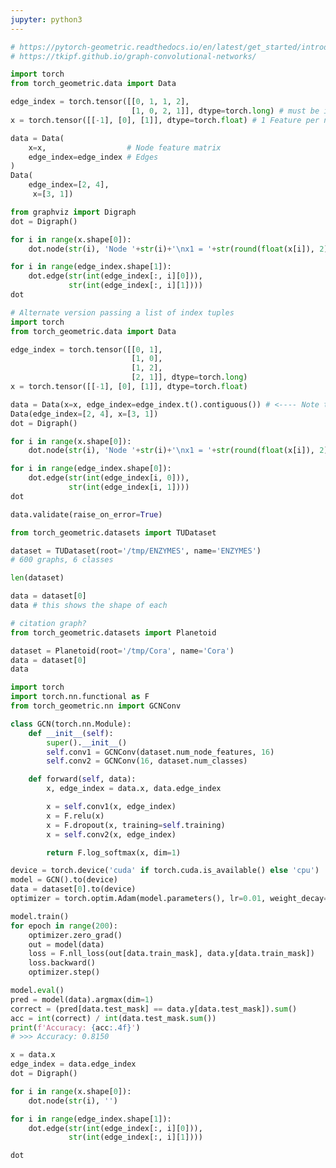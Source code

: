 ```yaml
---
jupyter: python3
---
```


```python
# https://pytorch-geometric.readthedocs.io/en/latest/get_started/introduction.html
# https://tkipf.github.io/graph-convolutional-networks/
```

```python
import torch
from torch_geometric.data import Data

edge_index = torch.tensor([[0, 1, 1, 2],
                           [1, 0, 2, 1]], dtype=torch.long) # must be ints 
x = torch.tensor([[-1], [0], [1]], dtype=torch.float) # 1 Feature per node

data = Data(
    x=x,                  # Node feature matrix
    edge_index=edge_index # Edges
)
Data(
    edge_index=[2, 4], 
     x=[3, 1])
```

```python
from graphviz import Digraph
dot = Digraph()

for i in range(x.shape[0]):
    dot.node(str(i), 'Node '+str(i)+'\nx1 = '+str(round(float(x[i]), 2)))

for i in range(edge_index.shape[1]):
    dot.edge(str(int(edge_index[:, i][0])),
             str(int(edge_index[:, i][1])))
dot    
```

```python
# Alternate version passing a list of index tuples
import torch
from torch_geometric.data import Data

edge_index = torch.tensor([[0, 1],
                           [1, 0],
                           [1, 2],
                           [2, 1]], dtype=torch.long)
x = torch.tensor([[-1], [0], [1]], dtype=torch.float)

data = Data(x=x, edge_index=edge_index.t().contiguous()) # <---- Note that the edge index is transposed and the contiguous method is called.
Data(edge_index=[2, 4], x=[3, 1])
dot = Digraph()

for i in range(x.shape[0]):
    dot.node(str(i), 'Node '+str(i)+'\nx1 = '+str(round(float(x[i]), 2)))

for i in range(edge_index.shape[0]):
    dot.edge(str(int(edge_index[i, 0])),
             str(int(edge_index[i, 1])))
dot    
```

```python
data.validate(raise_on_error=True)
```

```python
from torch_geometric.datasets import TUDataset

dataset = TUDataset(root='/tmp/ENZYMES', name='ENZYMES')
# 600 graphs, 6 classes
```

```python
len(dataset)
```

```python
data = dataset[0]
data # this shows the shape of each
```

```python
# citation graph?
from torch_geometric.datasets import Planetoid

dataset = Planetoid(root='/tmp/Cora', name='Cora')
data = dataset[0]
data
```

```python
import torch
import torch.nn.functional as F
from torch_geometric.nn import GCNConv

class GCN(torch.nn.Module):
    def __init__(self):
        super().__init__()
        self.conv1 = GCNConv(dataset.num_node_features, 16)
        self.conv2 = GCNConv(16, dataset.num_classes)

    def forward(self, data):
        x, edge_index = data.x, data.edge_index

        x = self.conv1(x, edge_index)
        x = F.relu(x)
        x = F.dropout(x, training=self.training)
        x = self.conv2(x, edge_index)

        return F.log_softmax(x, dim=1)
```

```python
device = torch.device('cuda' if torch.cuda.is_available() else 'cpu')
model = GCN().to(device)
data = dataset[0].to(device)
optimizer = torch.optim.Adam(model.parameters(), lr=0.01, weight_decay=5e-4)

model.train()
for epoch in range(200):
    optimizer.zero_grad()
    out = model(data)
    loss = F.nll_loss(out[data.train_mask], data.y[data.train_mask])
    loss.backward()
    optimizer.step()
```

```python
model.eval()
pred = model(data).argmax(dim=1)
correct = (pred[data.test_mask] == data.y[data.test_mask]).sum()
acc = int(correct) / int(data.test_mask.sum())
print(f'Accuracy: {acc:.4f}')
# >>> Accuracy: 0.8150
```








```python
x = data.x
edge_index = data.edge_index
dot = Digraph()

for i in range(x.shape[0]):
    dot.node(str(i), '')

for i in range(edge_index.shape[1]):
    dot.edge(str(int(edge_index[:, i][0])),
             str(int(edge_index[:, i][1])))

dot    
```













